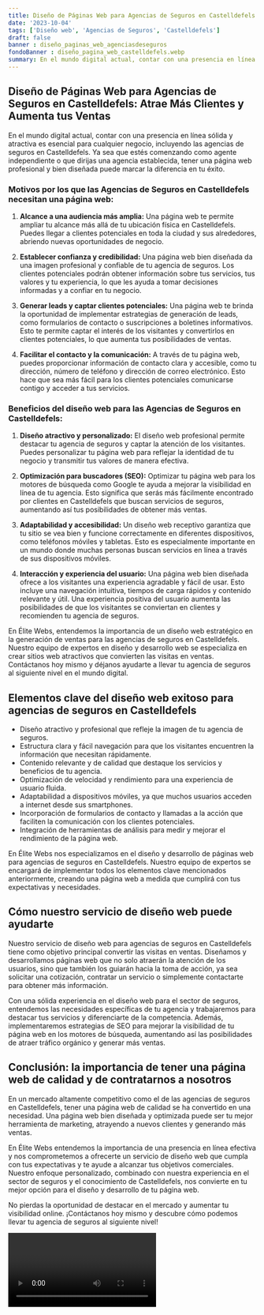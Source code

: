 ```yaml
---
title: Diseño de Páginas Web para Agencias de Seguros en Castelldefels
date: '2023-10-04'
tags: ['Diseño web', 'Agencias de Seguros', 'Castelldefels']
draft: false
banner : diseño_paginas_web_agenciasdeseguros
fondoBanner : diseño_pagina_web_castelldefels.webp
summary: En el mundo digital actual, contar con una presencia en línea sólida y atractiva es esencial para cualquier negocio, incluyendo las agencias de seguros en Castelldefels. Ya sea que estés comenzando como agente independiente o que dirijas una agencia establecida, tener una página web profesional y bien diseñada puede marcar la diferencia en tu éxito.
---
```


## Diseño de Páginas Web para Agencias de Seguros en Castelldefels: Atrae Más Clientes y Aumenta tus Ventas

En el mundo digital actual, contar con una presencia en línea sólida y atractiva es esencial para cualquier negocio, incluyendo las agencias de seguros en Castelldefels. Ya sea que estés comenzando como agente independiente o que dirijas una agencia establecida, tener una página web profesional y bien diseñada puede marcar la diferencia en tu éxito.

### Motivos por los que las Agencias de Seguros en Castelldefels necesitan una página web:

1. **Alcance a una audiencia más amplia:** Una página web te permite ampliar tu alcance más allá de tu ubicación física en Castelldefels. Puedes llegar a clientes potenciales en toda la ciudad y sus alrededores, abriendo nuevas oportunidades de negocio.

2. **Establecer confianza y credibilidad:** Una página web bien diseñada da una imagen profesional y confiable de tu agencia de seguros. Los clientes potenciales podrán obtener información sobre tus servicios, tus valores y tu experiencia, lo que les ayuda a tomar decisiones informadas y a confiar en tu negocio.

3. **Generar leads y captar clientes potenciales:** Una página web te brinda la oportunidad de implementar estrategias de generación de leads, como formularios de contacto o suscripciones a boletines informativos. Esto te permite captar el interés de los visitantes y convertirlos en clientes potenciales, lo que aumenta tus posibilidades de ventas.

4. **Facilitar el contacto y la comunicación:** A través de tu página web, puedes proporcionar información de contacto clara y accesible, como tu dirección, número de teléfono y dirección de correo electrónico. Esto hace que sea más fácil para los clientes potenciales comunicarse contigo y acceder a tus servicios.

### Beneficios del diseño web para las Agencias de Seguros en Castelldefels:

1. **Diseño atractivo y personalizado:** El diseño web profesional permite destacar tu agencia de seguros y captar la atención de los visitantes. Puedes personalizar tu página web para reflejar la identidad de tu negocio y transmitir tus valores de manera efectiva.

2. **Optimización para buscadores (SEO):** Optimizar tu página web para los motores de búsqueda como Google te ayuda a mejorar la visibilidad en línea de tu agencia. Esto significa que serás más fácilmente encontrado por clientes en Castelldefels que buscan servicios de seguros, aumentando así tus posibilidades de obtener más ventas.

3. **Adaptabilidad y accesibilidad:** Un diseño web receptivo garantiza que tu sitio se vea bien y funcione correctamente en diferentes dispositivos, como teléfonos móviles y tabletas. Esto es especialmente importante en un mundo donde muchas personas buscan servicios en línea a través de sus dispositivos móviles.

4. **Interacción y experiencia del usuario:** Una página web bien diseñada ofrece a los visitantes una experiencia agradable y fácil de usar. Esto incluye una navegación intuitiva, tiempos de carga rápidos y contenido relevante y útil. Una experiencia positiva del usuario aumenta las posibilidades de que los visitantes se conviertan en clientes y recomienden tu agencia de seguros.

En Élite Webs, entendemos la importancia de un diseño web estratégico en la generación de ventas para las agencias de seguros en Castelldefels. Nuestro equipo de expertos en diseño y desarrollo web se especializa en crear sitios web atractivos que convierten las visitas en ventas. Contáctanos hoy mismo y déjanos ayudarte a llevar tu agencia de seguros al siguiente nivel en el mundo digital.

<GifSeo />

<Cta />

## Elementos clave del diseño web exitoso para agencias de seguros en Castelldefels

- Diseño atractivo y profesional que refleje la imagen de tu agencia de seguros.
- Estructura clara y fácil navegación para que los visitantes encuentren la información que necesitan rápidamente.
- Contenido relevante y de calidad que destaque los servicios y beneficios de tu agencia.
- Optimización de velocidad y rendimiento para una experiencia de usuario fluida.
- Adaptabilidad a dispositivos móviles, ya que muchos usuarios acceden a internet desde sus smartphones.
- Incorporación de formularios de contacto y llamadas a la acción que faciliten la comunicación con los clientes potenciales.
- Integración de herramientas de análisis para medir y mejorar el rendimiento de la página web.

En Élite Webs nos especializamos en el diseño y desarrollo de páginas web para agencias de seguros en Castelldefels. Nuestro equipo de expertos se encargará de implementar todos los elementos clave mencionados anteriormente, creando una página web a medida que cumplirá con tus expectativas y necesidades.

## Cómo nuestro servicio de diseño web puede ayudarte

Nuestro servicio de diseño web para agencias de seguros en Castelldefels tiene como objetivo principal convertir las visitas en ventas. Diseñamos y desarrollamos páginas web que no solo atraerán la atención de los usuarios, sino que también los guiarán hacia la toma de acción, ya sea solicitar una cotización, contratar un servicio o simplemente contactarte para obtener más información.

Con una sólida experiencia en el diseño web para el sector de seguros, entendemos las necesidades específicas de tu agencia y trabajaremos para destacar tus servicios y diferenciarte de la competencia. Además, implementaremos estrategias de SEO para mejorar la visibilidad de tu página web en los motores de búsqueda, aumentando así las posibilidades de atraer tráfico orgánico y generar más ventas.

## Conclusión: la importancia de tener una página web de calidad y de contratarnos a nosotros

En un mercado altamente competitivo como el de las agencias de seguros en Castelldefels, tener una página web de calidad se ha convertido en una necesidad. Una página web bien diseñada y optimizada puede ser tu mejor herramienta de marketing, atrayendo a nuevos clientes y generando más ventas.

En Élite Webs entendemos la importancia de una presencia en línea efectiva y nos comprometemos a ofrecerte un servicio de diseño web que cumpla con tus expectativas y te ayude a alcanzar tus objetivos comerciales. Nuestro enfoque personalizado, combinado con nuestra experiencia en el sector de seguros y el conocimiento de Castelldefels, nos convierte en tu mejor opción para el diseño y desarrollo de tu página web.

No pierdas la oportunidad de destacar en el mercado y aumentar tu visibilidad online. ¡Contáctanos hoy mismo y descubre cómo podemos llevar tu agencia de seguros al siguiente nivel!

<Video />

<CtaBot job='Agencias de Seguros' city='Castelldefels'/>

<Gmaps query='Castelldefels+españa+maps' />